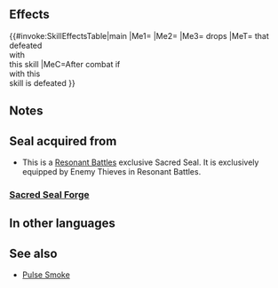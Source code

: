 {{Passive
|type=S
|exclusive=0
|1name=Blade Seal
|1tagid=SID_盗賊の偶像・奥義
|1effect=When the holder of this seal is defeated, restores 10 HP to unit that defeats holder, inflicts Special cooldown count+1 on that unit after combat, and a【Special Blade】drops.<br><br>【Special Blade】<br>Enables use of Specials for all allies.
|1cost=0
|1required=-
|canUseMove={{MoveList|all}}
|canUseWeapon={{WeaponList|all}}
|properties=enemy_only
}}
==Effects==
{{#invoke:SkillEffectsTable|main
|Me1={{Eft|Heal|10}}
|Me2={{Eft|Increase Cooldown|1}}
|Me3={{It|Special Blade}} drops
|MeT={{Tgt|Unit}} that<br>defeated<br>{{Tgt|Foe}} with<br>this skill
|MeC=After combat if<br>{{Tgt|Foe}} with this<br>skill is defeated
}}
==Notes==
{{ResonantBattleItemSeals|Special Blade}}
==Seal acquired from==
* This is a [[Resonant Battles]] exclusive Sacred Seal. It is exclusively equipped by Enemy Thieves in Resonant Battles.
===[[Sacred Seal Forge]]===
{{SealCosts
|seals=Blade Seal
|badgeColor=-
|costs1=-
}}
==In other languages==
{{OtherLanguages
|english=Blade Seal
|japanese=盗賊の偶像・奥義
|german=Klingensiegel
|spanishEU=Espada forajida
|spanishLA=Espada forajida
|french=Sceau lame
|italian=Sigillo lama
|chineseTW=盜賊的偶像・奧義
|portuguese=Selo lâmina
}}
==See also==
* [[Pulse Smoke]]
{{Seals Navbox}}
